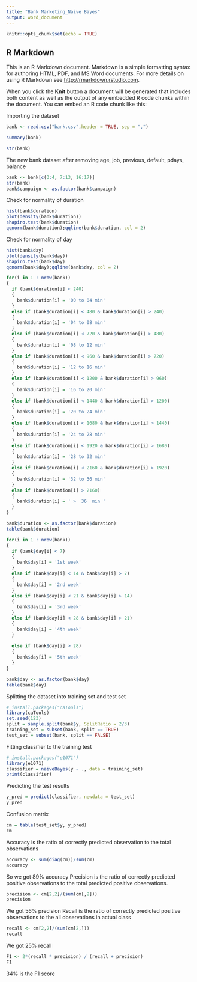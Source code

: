 ---
title: "Bank Marketing_Naive Bayes"
output: word_document
---

```{r setup, include=FALSE}
knitr::opts_chunk$set(echo = TRUE)
```

## R Markdown

This is an R Markdown document. Markdown is a simple formatting syntax for authoring HTML, PDF, and MS Word documents. For more details on using R Markdown see <http://rmarkdown.rstudio.com>.

When you click the **Knit** button a document will be generated that includes both content as well as the output of any embedded R code chunks within the document. You can embed an R code chunk like this:


Importing the dataset
```{r}
bank <- read.csv("bank.csv",header = TRUE, sep = ",")
```


```{r}
summary(bank)
```


```{r}
str(bank)
```

The new bank dataset after removing age, job, previous, default, pdays, balance

```{r}
bank <- bank[c(3:4, 7:13, 16:17)]
str(bank)
bank$campaign <- as.factor(bank$campaign)
```
Check for normality of duration
```{r}
hist(bank$duration)
plot(density(bank$duration))
shapiro.test(bank$duration)
qqnorm(bank$duration);qqline(bank$duration, col = 2)
```

Check for normality of day
```{r}
hist(bank$day)
plot(density(bank$day))
shapiro.test(bank$day)
qqnorm(bank$day);qqline(bank$day, col = 2)
```

```{r}
for(i in 1 : nrow(bank))
{
  if (bank$duration[i] < 240)
  {
    bank$duration[i] = '00 to 04 min'
  }
  else if (bank$duration[i] < 480 & bank$duration[i] > 240)
  {
    bank$duration[i] = '04 to 08 min'
  } 
  else if (bank$duration[i] < 720 & bank$duration[i] > 480)
  {
    bank$duration[i] = '08 to 12 min'
  } 
  else if (bank$duration[i] < 960 & bank$duration[i] > 720)
  {
    bank$duration[i] = '12 to 16 min'
  }
  else if (bank$duration[i] < 1200 & bank$duration[i] > 960)
  {
    bank$duration[i] = '16 to 20 min'
  }
  else if (bank$duration[i] < 1440 & bank$duration[i] > 1200)
  {
    bank$duration[i] = '20 to 24 min'
  }
  else if (bank$duration[i] < 1680 & bank$duration[i] > 1440)
  {
    bank$duration[i] = '24 to 28 min'
  }
  else if (bank$duration[i] < 1920 & bank$duration[i] > 1680)
  {
    bank$duration[i] = '28 to 32 min'
  }
  else if (bank$duration[i] < 2160 & bank$duration[i] > 1920)
  {
    bank$duration[i] = '32 to 36 min'
  }
  else if (bank$duration[i] > 2160)
  {
    bank$duration[i] = ' >  36  min '
  }
}
```
 
```{r}
bank$duration <- as.factor(bank$duration)
table(bank$duration)
```
 
```{r}
for(i in 1 : nrow(bank))
{
  if (bank$day[i] < 7)
  {
    bank$day[i] = '1st week'
  }
  else if (bank$day[i] < 14 & bank$day[i] > 7)
  {
    bank$day[i] = '2nd week'
  } 
  else if (bank$day[i] < 21 & bank$day[i] > 14)
  {
    bank$day[i] = '3rd week'
  } 
  else if (bank$day[i] < 28 & bank$day[i] > 21)
  {
    bank$day[i] = '4th week'
  }
  
  else if (bank$day[i] > 28)
  {
    bank$day[i] = '5th week'
  }
}
```
 
```{r}
bank$day <- as.factor(bank$day)
table(bank$day)
```
 
 Splitting the dataset into training set and test set
```{r}
# install.packages("caTools")
library(caTools)
set.seed(123)
split = sample.split(bank$y, SplitRatio = 2/3)
training_set = subset(bank, split == TRUE)
test_set = subset(bank, split == FALSE)
```

Fitting classifier to the training test
```{r}
# install.packages("e1071")
library(e1071)
classifier = naiveBayes(y ~ ., data = training_set)
print(classifier)
```

Predicting the test results
```{r}
y_pred = predict(classifier, newdata = test_set)
y_pred
```
Confusion matrix
```{r}
cm = table(test_set$y, y_pred)
cm
```
Accuracy is the ratio of correctly predicted observation to the total observations
```{r}
accuracy <- sum(diag(cm))/sum(cm) 
accuracy
```
 So we got 89% accuracy
Precision is the ratio of correctly predicted positive observations to the total predicted positive observations.
```{r}
precision <- cm[2,2]/(sum(cm[,2]))
precision
```
We got 56% precision
Recall is the ratio of correctly predicted positive observations to the all observations in actual class
```{r}
recall <- cm[2,2]/(sum(cm[2,]))
recall
```
We got 25% recall

```{r}
F1 <- 2*(recall * precision) / (recall + precision)
F1
```

 34% is the F1 score





